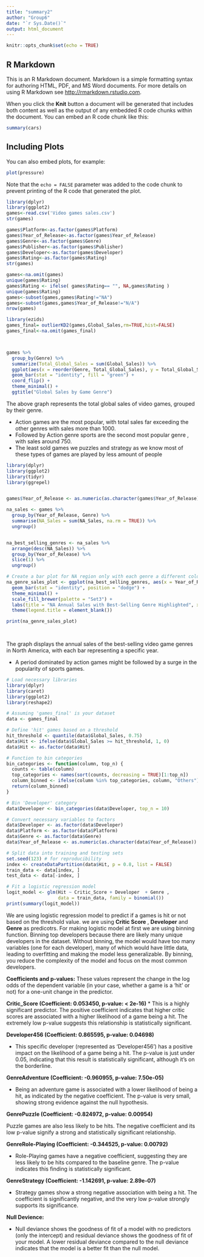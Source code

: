 ```yaml
---
title: "summary2"
author: "Group6"
date: "`r Sys.Date()`"
output: html_document
---
```


```r
knitr::opts_chunk$set(echo = TRUE)
```

## R Markdown

This is an R Markdown document. Markdown is a simple formatting syntax for authoring HTML, PDF, and MS Word documents. For more details on using R Markdown see <http://rmarkdown.rstudio.com>.

When you click the **Knit** button a document will be generated that includes both content as well as the output of any embedded R code chunks within the document. You can embed an R code chunk like this:

```r
summary(cars)
```

## Including Plots

You can also embed plots, for example:

```r
plot(pressure)
```

Note that the `echo = FALSE` parameter was added to the code chunk to prevent printing of the R code that generated the plot.

```r
library(dplyr)
library(ggplot2)
games<-read.csv('Video games sales.csv')
str(games)

```

```r

games$Platform<-as.factor(games$Platform)
games$Year_of_Release<-as.factor(games$Year_of_Release)
games$Genre<-as.factor(games$Genre)
games$Publisher<-as.factor(games$Publisher)
games$Developer<-as.factor(games$Developer)
games$Rating<-as.factor(games$Rating)
str(games)
```


```r
games<-na.omit(games)
unique(games$Rating)
games$Rating <- ifelse( games$Rating== "", NA,games$Rating )
unique(games$Rating)
games<-subset(games,games$Rating!="NA")
games<-subset(games,games$Year_of_Release!="N/A")
nrow(games)

library(ezids)
games_final= outlierKD2(games,Global_Sales,rm=TRUE,hist=FALSE)
games_final<-na.omit(games_final)




```


```r

games %>%
  group_by(Genre) %>%
  summarize(Total_Global_Sales = sum(Global_Sales)) %>%
  ggplot(aes(x = reorder(Genre, Total_Global_Sales), y = Total_Global_Sales)) +
  geom_bar(stat = "identity", fill = "green") +
  coord_flip() +
  theme_minimal() +
  ggtitle("Global Sales by Game Genre")

```

The above graph represents the total global sales of video games, grouped by their genre.

* Action games are the most popular, with total sales far exceeding the other genres with sales more than 1000.
* Followed by Action genre sports are the second most popular genre , with sales around 750.
* The least sold games we puzzles and strategy as we know most of these types of games are played by less amount of people


```r
library(dplyr)
library(ggplot2)
library(tidyr)
library(ggrepel)


games$Year_of_Release <- as.numeric(as.character(games$Year_of_Release))

na_sales <- games %>%
  group_by(Year_of_Release, Genre) %>%
  summarise(NA_Sales = sum(NA_Sales, na.rm = TRUE)) %>%
  ungroup()


na_best_selling_genres <- na_sales %>%
  arrange(desc(NA_Sales)) %>%
  group_by(Year_of_Release) %>%
  slice(1) %>%
  ungroup()

# Create a bar plot for NA region only with each genre a different color
na_genre_sales_plot <- ggplot(na_best_selling_genres, aes(x = Year_of_Release, y = NA_Sales, fill = Genre)) +
  geom_bar(stat = "identity", position = "dodge") +
  theme_minimal() +
  scale_fill_brewer(palette = "Set3") +  
  labs(title = "NA Annual Sales with Best-Selling Genre Highlighted", x = "Year of Release", y = "Sales") +
  theme(legend.title = element_blank()) 

print(na_genre_sales_plot)

 


```

The graph displays the annual sales of the best-selling video game genres in North America, with each bar representing a specific year.

*  A period dominated by action games might be followed by a surge in the popularity of sports games.


```r
# Load necessary libraries
library(dplyr)
library(caret)
library(ggplot2)
library(reshape2)

# Assuming 'games_final' is your dataset
data <- games_final

# Define 'hit' games based on a threshold
hit_threshold <- quantile(data$Global_Sales, 0.75)
data$Hit <- ifelse(data$Global_Sales >= hit_threshold, 1, 0)
data$Hit <- as.factor(data$Hit)

# Function to bin categories
bin_categories <- function(column, top_n) {
  counts <- table(column)
  top_categories <- names(sort(counts, decreasing = TRUE)[1:top_n])
  column_binned <- ifelse(column %in% top_categories, column, "Others")
  return(column_binned)
}

# Bin 'Developer' category
data$Developer <- bin_categories(data$Developer, top_n = 10)

# Convert necessary variables to factors
data$Developer <- as.factor(data$Developer)
data$Platform <- as.factor(data$Platform)
data$Genre <- as.factor(data$Genre)
data$Year_of_Release <- as.numeric(as.character(data$Year_of_Release))

# Split data into training and testing sets
set.seed(123) # for reproducibility
index <- createDataPartition(data$Hit, p = 0.8, list = FALSE)
train_data <- data[index, ]
test_data <- data[-index, ]

# Fit a logistic regression model
logit_model <- glm(Hit ~ Critic_Score + Developer  + Genre , 
                   data = train_data, family = binomial())
print(summary(logit_model))
```

We are using logistic regression model to predict if a games is hit or not based on the threshold value.
we are using **Critic Score** , **Developer** and **Genre** as predicotrs.
For making logistic model at first we are using binning function. Binning top developers because there are likely many unique developers in the dataset. Without binning, the model would have too many variables (one for each developer), many of which would have little data, leading to overfitting and making the model less generalizable. By binning, you reduce the complexity of the model and focus on the most common developers. 

**Coefficients and p-values:**
 These values represent the change in the log odds of the dependent variable (in your case, whether a game is a 'hit' or not) for a one-unit change in the predictor.
 
**Critic_Score (Coefficient: 0.053450, p-value: < 2e-16)**
* This is a highly significant predictor. The positive coefficient indicates that higher critic scores are associated with a higher likelihood of a game being a hit. The extremely low p-value suggests this relationship is statistically significant.


**Developer456 (Coefficient: 0.865595, p-value: 0.04698)**

* This specific developer (represented as 'Developer456') has a positive impact on the likelihood of a game being a hit. The p-value is just under 0.05, indicating that this result is statistically significant, although it's on the borderline.

**GenreAdventure (Coefficient: -0.960955, p-value: 7.50e-05)**

* Being an adventure game is associated with a lower likelihood of being a hit, as indicated by the negative coefficient. The p-value is very small, showing strong evidence against the null hypothesis.

**GenrePuzzle (Coefficient: -0.824972, p-value: 0.00954)**

Puzzle games are also less likely to be hits. The negative coefficient and its low p-value signify a strong and statistically significant relationship.

**GenreRole-Playing (Coefficient: -0.344525, p-value: 0.00792)**

* Role-Playing games have a negative coefficient, suggesting they are less likely to be hits compared to the baseline genre. The p-value indicates this finding is statistically significant.

**GenreStrategy (Coefficient: -1.142691, p-value: 2.89e-07)**

* Strategy games show a strong negative association with being a hit. The coefficient is significantly negative, and the very low p-value strongly supports its significance.


**Null Devience:**

* Null deviance shows the goodness of fit of a model with no predictors (only the intercept) and residual deviance shows the goodness of fit of your model. A lower residual deviance compared to the null deviance indicates that the model is a better fit than the null model.




